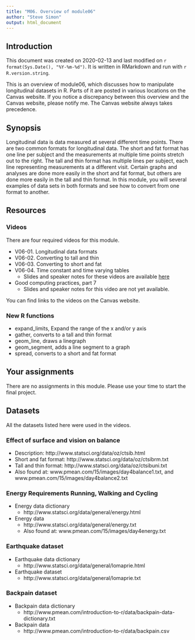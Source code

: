 ```yaml
---
title: "M06. Overview of module06"
author: "Steve Simon"
output: html_document
---
```


## Introduction

This document was created on 2020-02-13 and last modified on `r format(Sys.Date(), "%Y-%m-%d")`. It is written in RMarkdown and run with `r R.version.string`.

This is an overview of module06, which discusses how to manipulate longitudinal datasets in R. Parts of it are posted in various locations on the Canvas website. If you notice a discrepancy between this overview and the Canvas website, please notify me. The Canvas website always takes precedence.

## Synopsis

Longitudinal data is data measured at several different time points. There are two common formats for longitudinal data. The short and fat format has one line per subject and the measurements at multiple time points stretch out to the right. The tall and thin format has multiple lines per subject, each line representing measurements at a different visit. Certain graphs and analyses are done more easily in the short and fat format, but others are done more easily in the tall and thin format. In this module, you will several examples of data sets in both formats and see how to convert from one format to another.

## Resources

### Videos

There are four required videos for this module.

+ V06-01. Longitudinal data formats
+ V06-02. Converting to tall and thin
+ V06-03. Converting to short and fat
+ V06-04. Time constant and time varying tables
  + Slides and speaker notes for these videos are available [here](http://www.pmean.com/introduction-to-r/results/v06-slides-and-speaker-notes.pdf)
+ Good computing practices, part 7
  + Slides and speaker notes for this video are not yet available.

You can find links to the videos on the Canvas website.

### New R functions

+ expand_limits, Expand the range of the x and/or y axis
+ gather, converts to a tall and thin format
+ geom_line, draws a linegraph
+ geom_segment, adds a line segment to a graph
+ spread, converts to a short and fat format

## Your assignments

There are no assignments in this module. Please use your time to start the final project.

## Datasets

All the datasets listed here were used in the videos.

### Effect of surface and vision on balance

+ Description: http://www.statsci.org/data/oz/ctsib.html
+ Short and fat format: http://www.statsci.org/data/oz/ctsibrm.txt
+ Tall and thin format: http://www.statsci.org/data/oz/ctsibuni.txt
+ Also found at: www.pmean.com/15/images/day4balance1.txt, and
www.pmean.com/15/images/day4balance2.txt

### Energy Requirements Running, Walking and Cycling

+ Energy data dictionary
  + http://www.statsci.org/data/general/energy.html
+ Energy data
  + http://www.statsci.org/data/general/energy.txt
  + Also found at: www.pmean.com/15/images/day4energy.txt

### Earthquake dataset

+ Earthquake data dictionary
  + http://www.statsci.org/data/general/lomaprie.html
+ Earthquake dataset
  + http://www.statsci.org/data/general/lomaprie.txt

### Backpain dataset

+ Backpain data dictionary
  + http://www.pmean.com/introduction-to-r/data/backpain-data-dictionary.txt
+ Backpain data
  + http://www.pmean.com/introduction-to-r/data/backpain.csv
  
